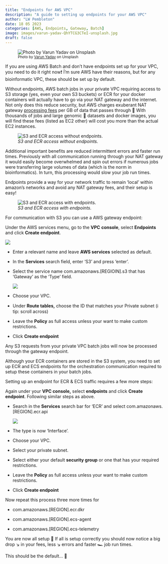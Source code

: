 ```yaml
---
title: "Endpoints for AWS VPC"
description: "A guide to setting up endpoints for your AWS VPC"
author: "LW Pembleton"
date: 18 05 2023
categories: [AWS, Endpoints, Gateway, Batch]
image: images/varun-yadav-QhYTCG3CTeI-unsplash.jpg
draft: false
---
```


![~Photo by [Varun Yadav](https://unsplash.com/@vay2250) on Unsplash~](images/varun-yadav-QhYTCG3CTeI-unsplash.jpg)

If you are using AWS Batch and don't have endpoints set up for your VPC, you need to do it right now❗ Í'm sure AWS have their reasons, but for any bioinformatic VPC, these should be set up by default.

Without endpoints, AWS batch jobs in your private VPC requiring access to S3 storage (yes, even your own S3 buckets) or ECR for your docker containers will actually have to go via your NAT gateway and the internet. Not only does this reduce security, but AWS charges exuberant NAT gateway [processing fees](https://aws.amazon.com/vpc/pricing/) per GB of data that passes through 💸 With thousands of jobs and large genomic 🧬 datasets and docker images, you will find these fees (listed as EC2 other) will cost you more than the actual EC2 instances.

![*S3 and ECR access without endpoints.*](images/nat_diagram.png)

Additional important benefits are reduced intermittent errors and faster run times. Previously with all communication running through your NAT gateway it would easily become overwhelmed and spin out errors if numerous jobs were transferring large volumes of data (which is the norm in bioinformatics). In turn, this processing would slow your job run times.

Endpoints provide a way for your network traffic to remain 'local' within amazon's networks and avoid any NAT gateway fees, and their setup is easy!

![*S3 and ECR access with endpoints.*](images/endpoints_diagram.png)

For communication with S3 you can use a AWS gateway endpoint:

Under the AWS services menu, go to the **VPC** **console**, select **Endpoints** and click **Create endpoint**.

![](images/endpoints.png)

-   Enter a relevant name and leave **AWS services** selected as default.

-   In the **Services** search field, enter 'S3' and press 'enter'.

-   Select the service name com.amazonaws.\[REGIOIN\].s3 that has 'Gateway' as the 'Type' field.

    ![](images/gateway%20endpoint.png)

-   Choose your VPC.

-   Under **Route tables,** choose the ID that matches your Private subnet (ℹ️ tip: scroll across)

-   Leave the **Policy** as full access unless your want to make custom restrictions.

-   Click **Create endpoint**

Any S3 requests from your private VPC batch jobs will now be processed through the gateway endpoint.

Although your ECR containers are stored in the S3 system, you need to set up ECR and ECS endpoints for the orchestration communication required to setup these containers in your batch jobs.

Setting up an endpoint for ECR & ECS traffic requires a few more steps:

Again under your **VPC console,** select **endpoints** and click **Create endpoint**. Following similar steps as above.

-   Search in the **Services** search bar for 'ECR' and select com.amazonaws.\[REGION\].ecr.api

    ![](images/api.png)

-   The type is now 'Interface'.

-   Choose your VPC.

-   Select your private subnet.

-   Select either your default **security group** or one that has your required restrictions.

-   Leave the **Policy** as full access unless your want to make custom restrictions.

-   Click **Create endpoint**

Now repeat this process three more times for

-   com.amazonaws.\[REGION\].ecr.dkr

-   com.amazonaws.\[REGION\].ecs-agent

-   com.amazonaws.\[REGION\].ecs-telemetry

You are now all setup 🎉 If all is setup correctly you should now notice a big drop ↘️ in your fees, less ↘️ errors and faster 🏎️ job run times.

This should be the default... 🤷
